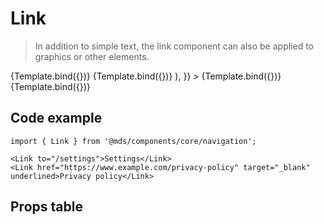 
<Meta title="Components/core/navigation/Link" component={Link} />

# Link

<Description of={Link} />

> In addition to simple text, the link component can also be applied to graphics or other elements.


<Canvas withToolbar>
  <Story
    name="Internal link"
    args={{
      to: '/settings',
      children: 'Settings',
      underlined: true,
    }}
  >
    {Template.bind({})}
  </Story>
  <Story
    name="External link"
    args={{
      href: 'https://www.example.com/privacy-policy',
      target: '_blank',
      children: 'Privacy policy',
      underlined: true,
    }}
  >
    {Template.bind({})}
  </Story>
  <Story
    name="Graphics"
    args={{
      to: '/openmoji',
      children: (
        <>
          <SparklesSVG style={{ height: '22rem' }} />
          <ShoppingCartSVG style={{ height: '22rem' }} />
          <SmilingFaceWithSunglassesSVG style={{ height: '22rem' }} />
        </>
      ),
    }}
  >
    {Template.bind({})}
  </Story>
  <Story
    name="Download link"
    args={{
      href: 'https://www.example.com/invoice.pdf',
      download: 'invoice.pdf',
      children: 'Download',
      underlined: true,
    }}
  >
    {Template.bind({})}
  </Story>
</Canvas>

## Code example

```tsx
import { Link } from '@mds/components/core/navigation';
```

```tsx
<Link to="/settings">Settings</Link>
<Link href="https://www.example.com/privacy-policy" target="_blank" underlined>Privacy policy</Link>
```

## Props table

<ArgsTable of={Link} />
